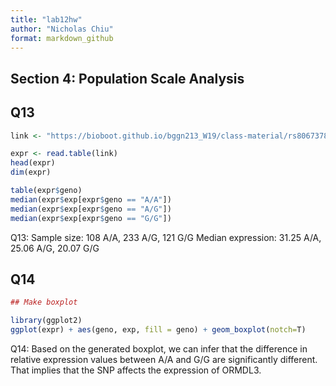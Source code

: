 ---
title: "lab12hw"
author: "Nicholas Chiu"
format: markdown_github
---

## Section 4: Population Scale Analysis

## Q13
```{r}
link <- "https://bioboot.github.io/bggn213_W19/class-material/rs8067378_ENSG00000172057.6.txt"

expr <- read.table(link)
head(expr)
dim(expr)

table(expr$geno)
median(expr$exp[expr$geno == "A/A"])
median(expr$exp[expr$geno == "A/G"])
median(expr$exp[expr$geno == "G/G"])
```
Q13: 
Sample size: 108 A/A, 233 A/G, 121 G/G
Median expression: 31.25 A/A, 25.06 A/G, 20.07 G/G


## Q14
```{r}
## Make boxplot

library(ggplot2)
ggplot(expr) + aes(geno, exp, fill = geno) + geom_boxplot(notch=T)

```
Q14: Based on the generated boxplot, we can infer that the difference in
relative expression values between A/A and G/G are significantly different. That
implies that the SNP affects the expression of ORMDL3.

